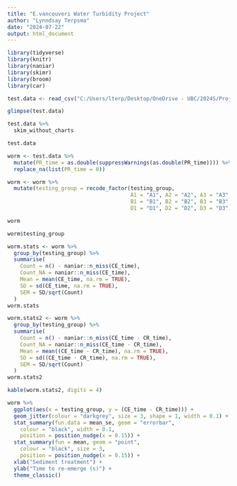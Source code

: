 ```yaml
---
title: "E.vancouveri Water Turbidity Project"
author: "Lynndsay Terpsma"
date: "2024-07-22"
output: html_document
---
```


```r
library(tidyverse)
library(knitr)
library(naniar)
library(skimr)
library(broom)
library(car)
```


```r
test.data <- read_csv("C:/Users/lterp/Desktop/OneDrive - UBC/2024S/Project/Statistics/Data/worm_data_test.csv")
```
```r
glimpse(test.data)
```
```r
test.data %>%
  skim_without_charts
```
```r
test.data
```


```r
worm <- test.data %>%
  mutate(PR_time = as.double(suppressWarnings(as.double(PR_time)))) %>%
  replace_na(list(PR_time = 0))
```

```r
worm <- worm %>%
  mutate(testing_group = recode_factor(testing_group, 
                                       A1 = "A1", A2 = "A2", A3 = "A3", 
                                       B1 = "B1", B2 = "B2", B3 = "B3", 
                                       D1 = "D1", D2 = "D2", D3 = "D3"))

worm
```
```r
worm$testing_group
```
```r
worm.stats <- worm %>%
  group_by(testing_group) %>%
  summarise(
    Count = n() - naniar::n_miss(CE_time),
    Count_NA = naniar::n_miss(CE_time),
    Mean = mean(CE_time, na.rm = TRUE),
    SD = sd(CE_time, na.rm = TRUE),
    SEM = SD/sqrt(Count)
  )
worm.stats
```


```r
worm.stats2 <- worm %>%
  group_by(testing_group) %>%
  summarise(
    Count = n() - naniar::n_miss(CE_time - CR_time),
    Count_NA = naniar::n_miss(CE_time - CR_time),
    Mean = mean((CE_time - CR_time), na.rm = TRUE),
    SD = sd((CE_time - CR_time), na.rm = TRUE),
    SEM = SD/sqrt(Count)
  )
worm.stats2
```

```r
kable(worm.stats2, digits = 4)
```



```r
worm %>%
  ggplot(aes(x = testing_group, y = (CE_time - CR_time))) +
  geom_jitter(colour = "darkgrey", size = 3, shape = 1, width = 0.1) +
  stat_summary(fun.data = mean_se, geom = "errorbar", 
    colour = "black", width = 0.1, 
    position = position_nudge(x = 0.15)) +
  stat_summary(fun = mean, geom = "point", 
    colour = "black", size = 3, 
    position = position_nudge(x = 0.15)) +
  xlab("Sediment treatment") + 
  ylab("Time to re-emerge (s)") + 
  theme_classic()
```


 


